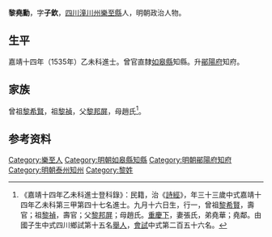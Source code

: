 {{明清人物信息框
| 姓名 = 黎堯勳
| 原名 =
| 圖片名稱= 
| 圖片大小 =
| 圖片說明 = 
| 最高職務 =
| 國家 = 大明 
| 爵位 =
| 籍貫 = [[四川|四川]][[潼川州|潼川州]][[樂至縣|樂至縣]]
| 族裔 = 
| 旗籍 = 
| 字號 = 字子欽
| 諡號 =
| 出生日期 = 九月十六日
| 出生地點 =
| 逝世日期 = 卒年不詳
| 逝世地點 =
| 墓葬 =
| 配偶 = 張氏
| 親屬 = 
| 出身 =
* 嘉靖十四年乙未科進士出身
| 經歷 =
| 著作 =  
}}
'''黎堯勳'''{{BD|1503年||？年||}}，字'''子欽'''，[[四川|四川]][[潼川州|潼川州]][[樂至縣|樂至縣]]人，明朝政治人物。

==生平==
嘉靖十四年（1535年）乙未科進士。曾官直隸[[如皋縣|如皋縣]]知縣。升[[鄖陽府|鄖陽府]]知府。

== 家族 ==
曾祖[[黎希賢|黎希賢]]，祖[[黎禎|黎禎]]，父[[黎邦屏|黎邦屏]]，母趙氏<ref>《嘉靖十四年乙未科進士登科錄》：民籍，治《[[詩經|詩經]]》，年三十三歲中式嘉靖十四年乙未科第三甲第四十七名進士。九月十六日生，行一，曾祖[[黎希賢|黎希賢]]，壽官；祖[[黎禎|黎禎]]，壽官；父[[黎邦屏|黎邦屏]]；母趙氏。[[重慶下|重慶下]]，妻張氏，弟堯華；堯鄰。由國子生中式四川鄉試第十五名[[舉人|舉人]]，[[會試|會試]]中式第二百五十六名。</ref>。

== 参考资料 ==
{{reflist}}

{{嘉靖十四年乙未科殿试金榜}}

{{Authority control}}
{{DEFAULTSORT:Li黎}}
[[Category:樂至人|Category:樂至人]]
[[Category:明朝如皋縣知縣|Category:明朝如皋縣知縣]]
[[Category:明朝鄖陽府知府|Category:明朝鄖陽府知府]]
[[Category:明朝泰州知州|Category:明朝泰州知州]]
[[Category:黎姓|Category:黎姓]]